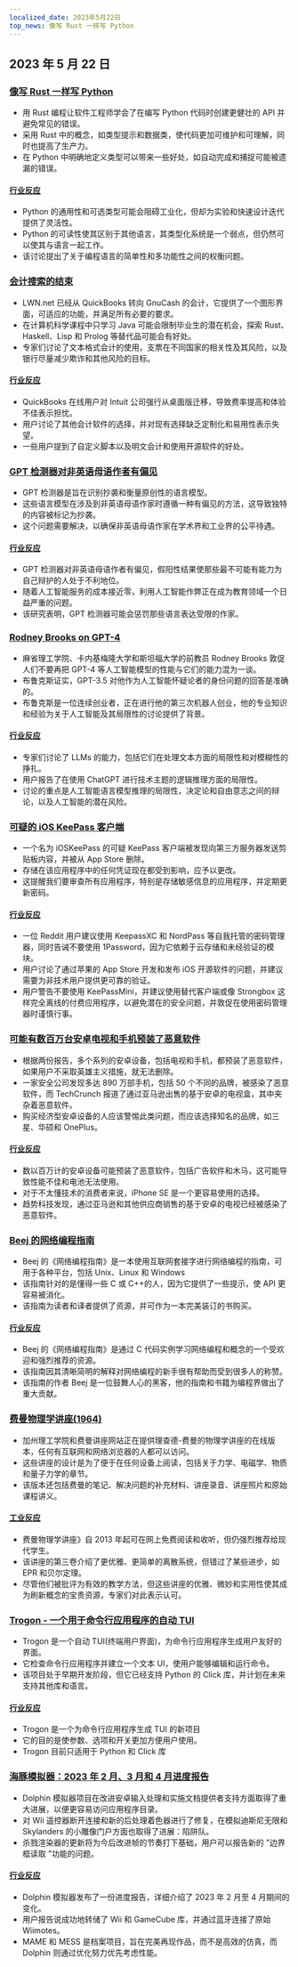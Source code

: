 ```yaml
---
localized_date: 2023年5月22日
top_news: 像写 Rust 一样写 Python
---
```




<CallToAction />

<Steps>

## 2023 年 5 月 22 日

### [像写 Rust 一样写 Python](https://kobzol.github.io/rust/python/2023/05/20/writing-python-like-its-rust.html)

- 用 Rust 编程让软件工程师学会了在编写 Python 代码时创建更健壮的 API 并避免常见的错误。
- 采用 Rust 中的概念，如类型提示和数据类，使代码更加可维护和可理解，同时也提高了生产力。
- 在 Python 中明确地定义类型可以带来一些好处，如自动完成和捕捉可能被遗漏的错误。

#### [行业反应](http://news.ycombinator.com/item?id=36018621)

- Python 的通用性和可选类型可能会阻碍工业化，但却为实验和快速设计迭代提供了灵活性。
- Python 的可读性使其区别于其他语言，其类型化系统是一个弱点，但仍然可以使其与语言一起工作。
- 该讨论提出了关于编程语言的简单性和多功能性之间的权衡问题。

### [会计搜索的结束](https://lwn.net/Articles/925782/)

- LWN.net 已经从 QuickBooks 转向 GnuCash 的会计，它提供了一个图形界面，可适应的功能，并满足所有必要的要求。
- 在计算机科学课程中只学习 Java 可能会限制毕业生的潜在机会，探索 Rust、Haskell、Lisp 和 Prolog 等替代品可能会有好处。
- 专家们讨论了文本格式会计的使用，支票在不同国家的相关性及其风险，以及银行尽量减少欺诈和其他风险的目标。

#### [行业反应](http://news.ycombinator.com/item?id=36021197)

- QuickBooks 在线用户对 Intuit 公司强行从桌面版迁移，导致费率提高和体验不佳表示担忧。
- 用户讨论了其他会计软件的选择，并对现有选择缺乏定制化和易用性表示失望。
- 一些用户提到了自定义脚本以及明文会计和使用开源软件的好处。

### [GPT 检测器对非英语母语作者有偏见](https://arxiv.org/abs/2304.02819)

- GPT 检测器是旨在识别抄袭和衡量原创性的语言模型。
- 这些语言模型在涉及到非英语母语作家时遵循一种有偏见的方法，这导致独特的内容被标记为抄袭。
- 这个问题需要解决，以确保非英语母语作家在学术界和工业界的公平待遇。

#### [行业反应](http://news.ycombinator.com/item?id=36019580)

- GPT 检测器对非英语母语作者有偏见，假阳性结果使那些最不可能有能力为自己辩护的人处于不利地位。
- 随着人工智能服务的成本接近零，利用人工智能作弊正在成为教育领域一个日益严重的问题。
- 该研究表明，GPT 检测器可能会惩罚那些语言表达受限的作家。

### [Rodney Brooks on GPT-4](https://spectrum.ieee.org/gpt-4-calm-down)

- 麻省理工学院、卡内基梅隆大学和斯坦福大学的前教员 Rodney Brooks 敦促人们不要再把 GPT-4 等人工智能模型的性能与它们的能力混为一谈。
- 布鲁克斯证实，GPT-3.5 对他作为人工智能怀疑论者的身份问题的回答是准确的。
- 布鲁克斯是一位连续创业者，正在进行他的第三次机器人创业，他的专业知识和经验为关于人工智能及其局限性的讨论提供了背景。

#### [行业反应](http://news.ycombinator.com/item?id=36017309)

- 专家们讨论了 LLMs 的能力，包括它们在处理文本方面的局限性和对模糊性的挣扎。
- 用户报告了在使用 ChatGPT 进行技术主题的逻辑推理方面的局限性。
- 讨论的重点是人工智能语言模型推理的局限性，决定论和自由意志之间的辩论，以及人工智能的潜在风险。

### [可疑的 iOS KeePass 客户端](https://old.reddit.com/r/techsupport/comments/13nqarb/suspicious_ios_keepass_client/)

- 一个名为 iOSKeePass 的可疑 KeePass 客户端被发现向第三方服务器发送剪贴板内容，并被从 App Store 删除。
- 存储在该应用程序中的任何凭证现在都受到影响，应予以更改。
- 这提醒我们要审查所有应用程序，特别是存储敏感信息的应用程序，并定期更新密码。

#### [行业反应](http://news.ycombinator.com/item?id=36020196)

- 一位 Reddit 用户建议使用 KeepassXC 和 NordPass 等自我托管的密码管理器，同时告诫不要使用 1Password，因为它依赖于云存储和未经验证的模块。
- 用户讨论了通过苹果的 App Store 开发和发布 iOS 开源软件的问题，并建议需要为非技术用户提供更可靠的验证。
- 用户警告不要使用 KeePassMini，并建议使用替代客户端或像 Strongbox 这样完全离线的付费应用程序，以避免潜在的安全问题，并敦促在使用密码管理器时谨慎行事。

### [可能有数百万台安卓电视和手机预装了恶意软件](https://arstechnica.com/information-technology/2023/05/potentially-millions-of-android-tvs-and-phones-come-with-malware-preinstalled/)

- 根据两份报告，多个系列的安卓设备，包括电视和手机，都预装了恶意软件，如果用户不采取英雄主义措施，就无法删除。
- 一家安全公司发现多达 890 万部手机，包括 50 个不同的品牌，被感染了恶意软件，而 TechCrunch 报道了通过亚马逊出售的基于安卓的电视盒，其中夹杂着恶意软件。
- 购买经济型安卓设备的人应该警惕此类问题，而应该选择知名的品牌，如三星、华硕和 OnePlus。

#### [行业反应](http://news.ycombinator.com/item?id=36020431)

- 数以百万计的安卓设备可能预装了恶意软件，包括广告软件和木马，这可能导致性能不佳和电池无法使用。
- 对于不太懂技术的消费者来说，iPhone SE 是一个更容易使用的选择。
- 趋势科技发现，通过亚马逊和其他供应商销售的基于安卓的电视已经被感染了恶意软件。

### [Beej 的网络编程指南](https://beej.us/guide/bgnet/)

- Beej 的《网络编程指南》是一本使用互联网套接字进行网络编程的指南，可用于各种平台，包括 Unix、Linux 和 Windows
- 该指南针对的是懂得一些 C 或 C++的人，因为它提供了一些提示，使 API 更容易被消化。
- 该指南为读者和译者提供了资源，并可作为一本完美装订的书购买。

#### [行业反应](http://news.ycombinator.com/item?id=36025611)

- Beej 的《网络编程指南》是通过 C 代码实例学习网络编程和概念的一个受欢迎和强烈推荐的资源。
- 该指南因其清晰简明的解释对网络编程的新手很有帮助而受到很多人的称赞。
- 该指南的作者 Beej 是一位鼓舞人心的黑客，他的指南和书籍为编程界做出了重大贡献。

### [费曼物理学讲座(1964)](https://www.feynmanlectures.caltech.edu/)

- 加州理工学院和费曼讲座网站正在提供理查德-费曼的物理学讲座的在线版本，任何有互联网和网络浏览器的人都可以访问。
- 这些讲座的设计是为了便于在任何设备上阅读，包括关于力学、电磁学、物质和量子力学的章节。
- 该版本还包括费曼的笔记、解决问题的补充材料、讲座录音、讲座照片和原始课程讲义。

#### [工业反应](http://news.ycombinator.com/item?id=36017793)

- 费曼物理学讲座》自 2013 年起可在网上免费阅读和收听，但仍强烈推荐给现代学生。
- 该讲座的第三卷介绍了更优雅、更简单的离散系统，但错过了某些进步，如 EPR 和贝尔定理。
- 尽管他们被批评为有效的教学方法，但这些讲座的优雅、微妙和实用性使其成为刷新概念的宝贵资源，专家们对此表示认可。

### [Trogon - 一个用于命令行应用程序的自动 TUI](https://github.com/Textualize/trogon)

- Trogon 是一个自动 TUI(终端用户界面)，为命令行应用程序生成用户友好的界面。
- 它检查命令行应用程序并建立一个文本 UI，使用户能够编辑和运行命令。
- 该项目处于早期开发阶段，但它已经支持 Python 的 Click 库，并计划在未来支持其他库和语言。

#### [行业反应](http://news.ycombinator.com/item?id=36020717)

- Trogon 是一个为命令行应用程序生成 TUI 的新项目
- 它的目的是使参数、选项和开关更加方便用户使用。
- Trogon 目前只适用于 Python 和 Click 库

### [海豚模拟器：2023 年 2 月、3 月和 4 月进度报告](https://dolphin-emu.org/blog/2023/05/21/dolphin-progress-report-february-march-april-2023/)

- Dolphin 模拟器项目在改进安卓输入处理和实施文档提供者支持方面取得了重大进展，以便更容易访问应用程序目录。
- 对 Wii 遥控器断开连接和新的后处理着色器进行了修复，在模拟迪斯尼无限和 Skylanders 的小雕像门户方面也取得了进展：陷阱队。
- 杀戮渲染器的更新将为今后改进帧的节奏打下基础，用户可以报告新的 "边界框读取 "功能的问题。

#### [行业反应](http://news.ycombinator.com/item?id=36019485)

- Dolphin 模拟器发布了一份进度报告，详细介绍了 2023 年 2 月至 4 月期间的变化。
- 用户报告说成功地转储了 Wii 和 GameCube 库，并通过蓝牙连接了原始 Wiimotes。
- MAME 和 MESS 是档案项目，旨在完美再现作品，而不是高效的仿真，而 Dolphin 则通过优化努力优先考虑性能。

</Steps>
